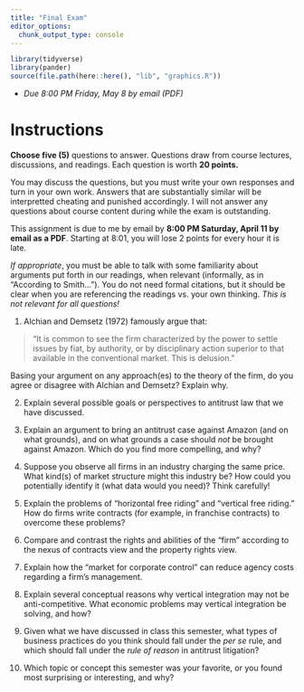 ```yaml
---
title: "Final Exam"
editor_options: 
  chunk_output_type: console
---
```


```r
library(tidyverse)
library(pander)
source(file.path(here::here(), "lib", "graphics.R"))
```

- *Due 8:00 PM Friday, May 8 by email (PDF)*

# Instructions

**Choose five (5)** questions to answer. Questions draw from course lectures, discussions, and readings. Each question is worth **20 points.**

You may discuss the questions, but you must write your own responses and turn in your own work. Answers that are substantially similar will be interpretted cheating and punished accordingly. I will not answer any questions about course content during while the exam is outstanding.

This assignment is due to me by email by **8:00 PM Saturday, April 11 by email as a PDF**. Starting at 8:01, you will lose 2 points for every hour it is late.

*If appropriate*, you must be able to talk with some familiarity about arguments put forth in our readings, when relevant (informally, as in "According to Smith..."). You do not need formal citations, but it should be clear when you are referencing the readings vs. your own thinking. *This is not relevant for all questions!*

1. Alchian and Demsetz (1972) famously argue that:

> "It is common to see the firm characterized by the power to settle issues by fiat, by authority, or by disciplinary action superior to that available in the conventional market. This is delusion."

Basing your argument on any approach(es) to the theory of the firm, do you agree or disagree with Alchian and Demsetz? Explain why. 

2. Explain several possible goals or perspectives to antitrust law that we have discussed.

3. Explain an argument to bring an antitrust case against Amazon (and on what grounds), and on what grounds a case should *not* be brought against Amazon. Which do you find more compelling, and why?

4. Suppose you observe all firms in an industry charging the same price. What kind(s) of market structure might this industry be? How could you potentially identify it (what data would you need)? Think carefully!

5. Explain the problems of "horizontal free riding" and "vertical free riding." How do firms write contracts (for example, in franchise contracts) to overcome these problems?

6. Compare and contrast the rights and abilities of the "firm" according to the nexus of contracts view and the property rights view.

7. Explain how the "market for corporate control" can reduce agency costs regarding a firm's management.

8. Explain several conceptual reasons why vertical integration may not be anti-competitive. What economic problems may vertical integration be solving, and how? 

9. Given what we have discussed in class this semester, what types of business practices do you think should fall under the *per se* rule, and which should fall under the *rule of reason* in antitrust litigation?

10. Which topic or concept this semester was your favorite, or you found most surprising or interesting, and why?